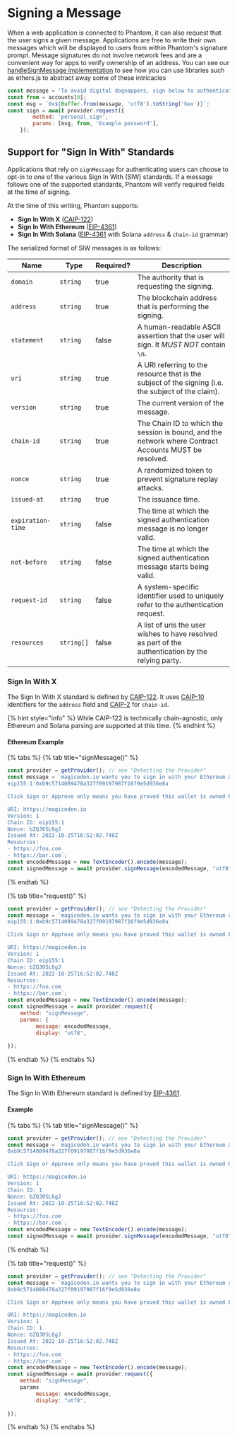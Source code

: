 # Signing a Message

When a web application is connected to Phantom, it can also request that the user signs a given message. Applications are free to write their own messages which will be displayed to users from within Phantom's signature prompt. Message signatures do not involve network fees and are a convenient way for apps to verify ownership of an address. You can see our[ handleSignMessage implementation](https://github.com/phantom-labs/eth_sandbox/blob/main/src/App.tsx#L193-L211) to see how you can use libraries such as ethers.js to abstract away some of these intricacies&#x20;

```javascript
const message = 'To avoid digital dognappers, sign below to authenticate with CryptoCorgis.';
const from = accounts[0];
const msg = `0x${Buffer.from(message, 'utf8').toString('hex')}`;
const sign = await provider.request({
        method: 'personal_sign',
        params: [msg, from, 'Example password'],
    });
```

## Support for "Sign In With" Standards

Applications that rely on `signMessage` for authenticating users can choose to opt-in to one of the various Sign In With (SIW) standards. If a message follows one of the supported standards, Phantom will verify required fields at the time of signing.&#x20;

At the time of this writing, Phantom supports:

* **Sign In With X** ([CAIP-122](https://github.com/ChainAgnostic/CAIPs/blob/master/CAIPs/caip-122))
* **Sign In With Ethereum** ([EIP-4361](https://eips.ethereum.org/EIPS/eip-4361))
* **Sign In With Solana** ([EIP-4361](https://eips.ethereum.org/EIPS/eip-4361) with Solana `address` & `chain-id` grammar)

The serialized format of SIW messages is as follows:

<table><thead><tr><th>Name</th><th>Type</th><th data-type="checkbox">Required?</th><th>Description</th></tr></thead><tbody><tr><td><code>domain</code></td><td><code>string</code></td><td>true</td><td>The authority that is requesting the signing.</td></tr><tr><td><code>address</code></td><td><code>string</code></td><td>true</td><td>The blockchain address that is performing the signing.</td></tr><tr><td><code>statement</code></td><td><code>string</code></td><td>false</td><td>A human-readable ASCII assertion that the user will sign. It <em>MUST NOT</em> contain <code>\n</code>.</td></tr><tr><td><code>uri</code></td><td><code>string</code></td><td>true</td><td>A URI referring to the resource that is the subject of the signing (i.e. the subject of the claim).</td></tr><tr><td><code>version</code></td><td><code>string</code></td><td>true</td><td>The current version of the message.</td></tr><tr><td><code>chain-id</code></td><td><code>string</code></td><td>true</td><td>The Chain ID to which the session is bound, and the network where Contract Accounts MUST be resolved.</td></tr><tr><td><code>nonce</code></td><td><code>string</code></td><td>true</td><td>A randomized token to prevent signature replay attacks.</td></tr><tr><td><code>issued-at</code></td><td><code>string</code></td><td>true</td><td>The issuance time.</td></tr><tr><td><code>expiration-time</code></td><td><code>string</code></td><td>false</td><td>The time at which the signed authentication message is no longer valid.</td></tr><tr><td><code>not-before</code></td><td><code>string</code></td><td>false</td><td>The time at which the signed authentication message starts being valid.</td></tr><tr><td><code>request-id</code></td><td><code>string</code></td><td>false</td><td>A system-specific identifier used to uniquely refer to the authentication request.</td></tr><tr><td><code>resources</code></td><td><code>string[]</code></td><td>false</td><td>A list of uris the user wishes to have resolved as part of the authentication by the relying party.</td></tr></tbody></table>

### Sign In With X

The Sign In With X standard is defined by [CAIP-122](https://github.com/ChainAgnostic/CAIPs/blob/master/CAIPs/caip-122). It uses [CAIP-10](https://github.com/ChainAgnostic/CAIPs/blob/master/CAIPs/caip-10) identifiers for the `address` field and [CAIP-2](https://github.com/ChainAgnostic/CAIPs/blob/master/CAIPs/caip-2) for `chain-id`.

{% hint style="info" %}
While CAIP-122 is technically chain-agnostic, only Ethereum and Solana parsing are supported at this time.
{% endhint %}

#### Ethereum Example

{% tabs %}
{% tab title="signMessage()" %}

```javascript
const provider = getProvider(); // see "Detecting the Provider"
const message = `magiceden.io wants you to sign in with your Ethereum account:
eip155:1:0xb9c5714089478a327f09197987f16f9e5d936e8a

Click Sign or Approve only means you have proved this wallet is owned by you.

URI: https://magiceden.io
Version: 1
Chain ID: eip155:1
Nonce: bZQJ0SL6gJ
Issued At: 2022-10-25T16:52:02.748Z
Resources:
- https://foo.com
- https://bar.com`;
const encodedMessage = new TextEncoder().encode(message);
const signedMessage = await provider.signMessage(encodedMessage, "utf8");
```

{% endtab %}

{% tab title="request()" %}

```javascript
const provider = getProvider(); // see "Detecting the Provider"
const message = `magiceden.io wants you to sign in with your Ethereum account:
eip155:1:0xb9c5714089478a327f09197987f16f9e5d936e8a

Click Sign or Approve only means you have proved this wallet is owned by you.

URI: https://magiceden.io
Version: 1
Chain ID: eip155:1
Nonce: bZQJ0SL6gJ
Issued At: 2022-10-25T16:52:02.748Z
Resources:
- https://foo.com
- https://bar.com`;
const encodedMessage = new TextEncoder().encode(message);
const signedMessage = await provider.request({
    method: "signMessage",
    params: {
         message: encodedMessage,
         display: "utf8",
    
});
```

{% endtab %}
{% endtabs %}

### Sign In With Ethereum

The Sign In With Ethereum standard is defined by [EIP-4361](https://eips.ethereum.org/EIPS/eip-4361).

#### Example

{% tabs %}
{% tab title="signMessage()" %}

```javascript
const provider = getProvider(); // see "Detecting the Provider"
const message = `magiceden.io wants you to sign in with your Ethereum account:
0xb9c5714089478a327f09197987f16f9e5d936e8a

Click Sign or Approve only means you have proved this wallet is owned by you.

URI: https://magiceden.io
Version: 1
Chain ID: 1
Nonce: bZQJ0SL6gJ
Issued At: 2022-10-25T16:52:02.748Z
Resources:
- https://foo.com
- https://bar.com`;
const encodedMessage = new TextEncoder().encode(message);
const signedMessage = await provider.signMessage(encodedMessage, "utf8");
```

{% endtab %}

{% tab title="request()" %}

```javascript
const provider = getProvider(); // see "Detecting the Provider"
const message = `magiceden.io wants you to sign in with your Ethereum account:
0xb9c5714089478a327f09197987f16f9e5d936e8a

Click Sign or Approve only means you have proved this wallet is owned by you.

URI: https://magiceden.io
Version: 1
Chain ID: 1
Nonce: bZQJ0SL6gJ
Issued At: 2022-10-25T16:52:02.748Z
Resources:
- https://foo.com
- https://bar.com`;
const encodedMessage = new TextEncoder().encode(message);
const signedMessage = await provider.request({
    method: "signMessage",
    params
         message: encodedMessage,
         display: "utf8",
    
});
```

{% endtab %}
{% endtabs %}
